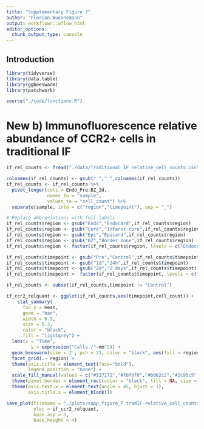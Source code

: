 ```yaml
---
title: "Supplementary Figure 7"
author: "Florian Wuennemann"
output: workflowr::wflow_html
editor_options:
  chunk_output_type: console
---
```


## Introduction

```r
library(tidyverse)
library(data.table)
library(ggbeeswarm)
library(patchwork)

source("./code/functions.R") 
```

# New b) Immunofluorescence relative abundance of CCR2+ cells in traditional IF


```r
if_rel_counts <- fread("./data/Traditional_IF_relative_cell_counts.csv")

colnames(if_rel_counts) <- gsub(" ","_",colnames(if_rel_counts))
if_rel_counts <- if_rel_counts %>%
  pivot_longer(cols = Endo_Pre:BZ_2d,
               names_to = "sample",
               values_to = "cell_count") %>%
  separate(sample, into = c("region","timepoint"), sep = "_")

# Replace abbreviations with full labels
if_rel_counts$region <- gsub("Endo","Endocard",if_rel_counts$region)
if_rel_counts$region <- gsub("Core","Infarct core",if_rel_counts$region)
if_rel_counts$region <- gsub("Epi","Epicard",if_rel_counts$region)
if_rel_counts$region <- gsub("BZ","Border zone",if_rel_counts$region)
if_rel_counts$region <- factor(if_rel_counts$region, levels = c("Endocard","Infarct core","Epicard","Border zone"))

if_rel_counts$timepoint <- gsub("Pre","Control",if_rel_counts$timepoint)
if_rel_counts$timepoint <- gsub("1d","24h",if_rel_counts$timepoint)
if_rel_counts$timepoint <- gsub("2d","2 days",if_rel_counts$timepoint)
if_rel_counts$timepoint <- factor(if_rel_counts$timepoint, levels = c("Control","4h","24h","2 days"))

if_rel_counts <- subset(if_rel_counts,timepoint != "Control")

if_ccr2_relquant <- ggplot(if_rel_counts,aes(timepoint,cell_count)) +
    stat_summary(
      fun.y = mean,
      geom = "bar",
      width = 0.9,
      size = 0.3,
      color = "black",
      fill = "lightgrey") +
  labs(x = "Time",
         y = expression("Cells /"~mm^2)) + 
  geom_beeswarm(size = 2 , pch = 21, color = "black", aes(fill = region)) +
  facet_grid(.~ region) +
  theme(axis.title = element_text(face="bold"),
        legend.position = "none") +
  scale_fill_manual(values = c("#337272","#f0f0f0","#b062c2","#2c95c5")) +
  theme(panel.border = element_rect(color = "black", fill = NA, size = 0.75)) +
  theme(axis.text.x = element_text(angle = 45, hjust = 1),
        axis.title.x = element_blank())

save_plot(filename = "./plots/supp_figure_7.tradIF-relative_cell_counts.pdf",
          plot = if_ccr2_relquant,
          base_asp = 3,
          base_height = 4)
```

